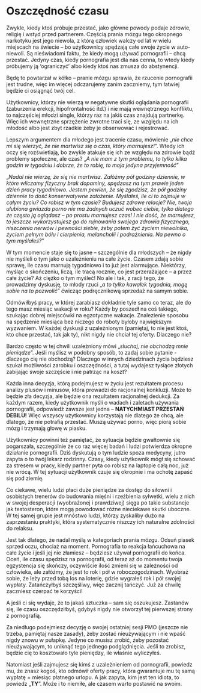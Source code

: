 # Oszczędność czasu

Zwykle, kiedy ktoś próbuje przestać, jako główne powody podaje zdrowie, religię i wstyd przed partnerem. Częścią prania mózgu tego okropnego narkotyku jest jego niewola, z którą człowiek walczy od lat w wielu miejscach na świecie – bo użytkownicy spędzają całe swoje życie w auto-niewoli. Są nieświadomi faktu, że kiedy mogą używać pornografii – chcą przestać. Jedyny czas, kiedy pornografia jest dla nas cenna, to wtedy kiedy próbujemy ją 'ograniczyć' albo kiedy ktoś nas zmusza do abstynencji.

Będę to powtarzał w kółko – pranie mózgu sprawia, że rzucenie pornografii jest trudne, więc im więcej odczarujemy zanim zaczniemy, tym łatwiej będzie ci osiągnąć twój cel.

Użytkownicy, którzy nie wierzą w negatywne skutki oglądania pornografii (zaburzenia erekcji, hipofrontalność itd.) i nie mają wewnętrznego konfliktu, to najczęściej młodzi single, którzy raz na jakiś czas znajdują partnerkę. Więc ich wewnętrzne sprzężenie zwrotne traci się, ze względu na ich młodość albo jest zbyt rzadkie żeby je obserwować i rejestrować.

Lepszym argumentem dla młodego jest tracenie czasu, mówienie „*nie chce mi się wierzyć, że nie martwisz się o czas, który marnujesz!*”. Wtedy ich oczy się rozświetlają, bo zwykle atakuje się ich ze względu na zdrowie bądź problemy społeczne, ale czas?
„*A nie mam z tym problemu, to tylko kilka godzin w tygodniu i dobrze, że to robię, to moja jedyna przyjemność*”

„*Nadal nie wierzę, że się nie martwisz. Załóżmy pół godziny dziennie, w które wliczamy fizyczny brak dopaminy, spędzasz na tym prawie jeden dzień pracy tygodniowo. Jestem pewien, że się zgodzisz, że pół godziny dziennie to dość konserwatywne założenie. Myślałeś, ile ci to zajmuje w całym życiu? Co robisz w tym czasie? Budujesz zdrowe relacje? Nie, twoja ulubiona gwiazda porno nie ma żadnych uczuć wobec ciebie, tylko dlatego że często ją oglądasz – po prostu marnujesz czas!
I nie dość, że marnujesz, to jeszcze wykorzystujesz go do rujnowania swojego zdrowia fizycznego, niszczenia nerwów i pewności siebie, żeby potem żyć życiem niewolnika, życiem pełnym bólu i cierpienia, melancholii i podrażnienia. Na pewno o tym myślałeś?*”

W tym momencie staje się to jasne – szczególnie dla młodszych – że nigdy nie myśleli o tym jako o uzależnieniu na całe życie. Czasem zdają sobie sprawę, ile czasu marnują tygodniowo i to już jest alarmujące. Niektórzy, myśląc o skończeniu, liczą, ile tracą rocznie, co jest przerażające – a przez całe życie? Aż ciężko o tym myśleć! No ale i tak, z racji tego, że prowadzimy dyskusję, to młody rzuci „*a to tylko kawałek tygodnia, mogę sobie na to pozwolić*” ćwicząc podręcznikową sprzedaż na samym sobie.

Odmówiłbyś pracy, w której zarabiasz dokładnie tyle samo co teraz, ale do tego masz miesiąc wakacji w roku? Każdy by poszedł na coś takiego, szukając dobrej miejscówki na egzotyczne wakacje. Znalezienie sposobu na spędzenie miesiąca bez niczego do roboty byłoby największym wyzwaniem. W każdej dyskusji z uzależnionym (pamiętaj, to nie jest ktoś, kto chce przestać, tak jak ty), nikt nigdy nie chciał tej oferty. Dlaczego nie?

Bardzo często w tej chwili uzależniony mówi „*słuchaj, nie obchodzą mnie pieniądze*”.
Jeśli myślisz w podobny sposób, to zadaj sobie pytanie - dlaczego cię nie obchodzą? Dlaczego w innych dziedzinach życia będziesz szukał możliwości zarobku i oszczędności, a tutaj wydajesz tysiące złotych zabijając swoje szczęście i nie patrząc na koszt?

Każda inna decyzja, którą podejmujesz w życiu jest rezultatem procesu analizy plusów i minusów, która prowadzi do racjonalnej konkluzji. Może to będzie zła decyzja, ale będzie ona rezultatem racjonalnej dedukcji. Za każdym razem, kiedy użytkownik myśli o wadach i zaletach używania pornografii, odpowiedź zawsze jest jedna – **NATYCHMIAST PRZESTAŃ DEBILU!**
Więc wszyscy użytkownicy korzystają nie dlatego że chcą, ale dlatego, że nie potrafią przestać.
Muszą używać porno, więc piorą sobie mózg i trzymają głowę w piasku.

Użytkownicy powinni też pamiętać, że sytuacja będzie gwałtownie się pogarszała, szczególnie że co raz więcej badań i ludzi potwierdza okropne działanie pornografii. Dziś dyskutują o tym ludzie spoza medycyny, jutro zapyta o to twój lekarz rodzinny. Czasy, kiedy użytkownik mógł się schować za stresem w pracy, kiedy partner pyta co robisz na laptopie całą noc, już nie wrócą. W tej sytuacji użytkownik czuje się okropnie i ma ochotę zapaść się pod ziemię.

Co ciekawe, wielu ludzi płaci duże pieniądze za dostęp do siłowni i osobistych trenerów do budowania mięśni i rzeźbienia sylwetki, wielu z nich w swojej desperacji (wyobrażonej i prawdziwej) sięga po takie substancje jak testosteron, które mogą powodować różne nieciekawe skutki uboczne. W tej samej grupie jest mnóstwo ludzi, którzy zyskaliby dużo na zaprzestaniu praktyki, która systematycznie niszczy ich naturalne zdolności do relaksu.

Jest tak dlatego, że nadal myślą w kategoriach prania mózgu. Odsuń piasek sprzed oczu, chociaż na moment. Pornografia to reakcja łańcuchowa na całe życie i jeśli jej nie złamiesz – będziesz używał pornografii do końca. Oceń, ile czasu spędzisz na pornografii, od teraz aż do momentu twoja egzystencja się skończy, oczywiście ilość zmieni się w zależności od człowieka, ale załóżmy, że jest to rok i pół w roboczogodzinach. Wyobraź sobie, że leży przed tobą los na loterię, gdzie wygrałeś rok i pół swojej wypłaty. Zatańczyłbyś szczęśliwy, więc zacznij tańczyć. Już za chwilę zaczniesz czerpać te korzyści!

A jeśli ci się wydaje, że to jakaś sztuczka – sam się oszukujesz. Zastanów się, ile czasu oszczędziłbyś, gdybyś nigdy nie otworzył tej pierwszej strony z pornografią.

Za niedługo podejmiesz decyzję o swojej ostatniej sesji PMO (jeszcze nie trzeba, pamiętaj nasze zasady), żeby zostać nieużywającym i nie wpaść nigdy znowu w pułapkę. Jedyne co musisz zrobić, żeby pozostać nieużywającym, to uniknąć tego jednego podglądnięcia. Jeśli to zrobisz, będzie cię to kosztowało tyle pieniędzy, ile właśnie wyliczyłeś.

Natomiast jeśli zajmujesz się kimś z uzależnieniem od pornografii, powiedz mu, że znasz kogoś, kto odmówił oferty pracy, która gwarantuje mu tę samą wypłatę + miesiąc płatnego urlopu. A jak zapyta, kim jest ten idiota, to powiedz „**TY**”. Może i to niemiłe, ale czasem warto postawić na swoim.